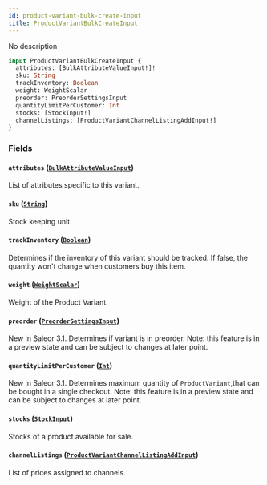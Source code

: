 ```yaml
---
id: product-variant-bulk-create-input
title: ProductVariantBulkCreateInput
---
```


No description

```graphql
input ProductVariantBulkCreateInput {
  attributes: [BulkAttributeValueInput!]!
  sku: String
  trackInventory: Boolean
  weight: WeightScalar
  preorder: PreorderSettingsInput
  quantityLimitPerCustomer: Int
  stocks: [StockInput!]
  channelListings: [ProductVariantChannelListingAddInput!]
}
```

### Fields

#### `attributes` ([`BulkAttributeValueInput`](../../../developer/api-reference/inputs/bulk-attribute-value-input))

List of attributes specific to this variant.

#### `sku` ([`String`](../../../developer/api-reference/scalars/string))

Stock keeping unit.

#### `trackInventory` ([`Boolean`](../../../developer/api-reference/scalars/boolean))

Determines if the inventory of this variant should be tracked. If false, the quantity won't change when customers buy this item.

#### `weight` ([`WeightScalar`](../../../developer/api-reference/scalars/weight-scalar))

Weight of the Product Variant.

#### `preorder` ([`PreorderSettingsInput`](../../../developer/api-reference/inputs/preorder-settings-input))

New in Saleor 3.1. Determines if variant is in preorder. Note: this feature is in a preview state and can be subject to changes at later point.

#### `quantityLimitPerCustomer` ([`Int`](../../../developer/api-reference/scalars/int))

New in Saleor 3.1. Determines maximum quantity of `ProductVariant`,that can be bought in a single checkout. Note: this feature is in a preview state and can be subject to changes at later point.

#### `stocks` ([`StockInput`](../../../developer/api-reference/inputs/stock-input))

Stocks of a product available for sale.

#### `channelListings` ([`ProductVariantChannelListingAddInput`](../../../developer/api-reference/inputs/product-variant-channel-listing-add-input))

List of prices assigned to channels.
